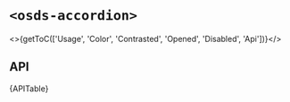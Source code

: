 

<Meta title="UI Components/Accordion [atom]/Web Component" />

# `<osds-accordion>`

<>{getToC(['Usage', 'Color', 'Contrasted', 'Opened', 'Disabled', 'Api'])}</>

<Usage />

## API
<Description>{APITable}</Description>
